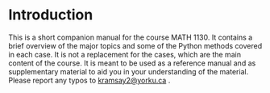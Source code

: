 # Introduction {.unnumbered}

This is a short companion manual for the course MATH 1130. It contains a brief overview of the major topics and some of the Python methods covered in each case. It is not a replacement for the cases, which are the main content of the course. It is meant to be used as a reference manual and as supplementary material to aid you in your understanding of the material. Please report any typos to <kramsay2@yorku.ca> . 
